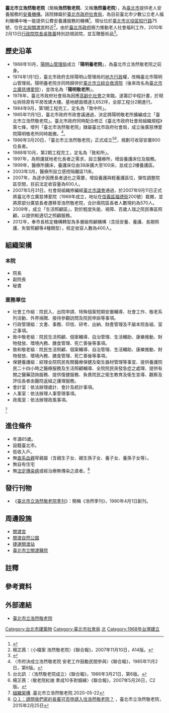 {{中華民國政府部門基礎資訊
|部門名稱       = 臺北市立浩然敬老院
|外文名稱       = Taipei Municipal Haoran Senior Citizen Home
|外文語言       = 英語
|部門標誌       = Emblem of Taipei City.svg
|代表圖像       = 
|代表圖像名稱   =  
|首長職銜       = 院長
|首長姓名       = [[童富泉|童富泉]]
|副首長職銜     = 
|副首長姓名     = 
|副首長姓名二   = 
|副首長姓名三   = 
|副首長職銜二   = 
|副首長二姓名   = 
|副首長二姓名二 = 
|副首長二姓名三 = 
|秘書長職銜     = 
|秘書長姓名     = 
|秘書長姓名二   = 
|秘書長姓名三   = 
|副秘書長職銜   = 
|副秘書長姓名   = 
|副秘書長姓名二 = 
|副秘書長姓名三 = 
|任命者姓名     = 
|成立日期       = 1968年10月
|解散日期       = 
|所屬部門       = [[臺北市政府社會局|臺北市政府社會局]]
|組織編制       = 
|授權法源       = 
|員額任期       = 
|員額           = 140人
|年度預算額     = 
|地址           = 11260[[台北市|台北市]][[北投區|北投區]]知行路75號 
|電話           = +886 2 -2858-1081
|網站           = [https://www.haoran.gov.taipei www.haoran.gov.taipei]
|備註           = 
}}
'''臺北市立浩然敬老院'''（簡稱'''浩然敬老院'''、又稱'''浩然養老院'''）{{notetag|浩然養老院指非正式的俗稱，但仍有報紙採用此一稱呼，以《聯合報》、《聯合晚報》、《民生報》為例，歷來共有14篇報導使用。《中國時報》與《中時晚報》近16年來共有18篇。}}，為[[臺北市|臺北市]]提供老人安養服務的[[養老院|安養機構]]。該院隸屬於[[臺北市政府社會局|臺北市政府社會局]]，為目前臺北市少數公立老人福利機構中唯一能提供公費安養護服務的機構<ref name="蘇">{{cite web | language = zh-tw | publisher = 蘇貞昌台北未來辦公室 | title = 尊敬台北市老人的福利政策 | url = http://eball.tw/issue/policy/elders#--1 | author =  | date =  | accessdate = 2010-12-18 | archive-date = 2010-12-09 | archive-url = https://web.archive.org/web/20101209034946/http://eball.tw/issue/policy/elders#--1 | dead-url = no }}</ref>。現址位於[[臺北市|臺北市]][[北投區|北投區]][[知行路|知行路]]75號，位在[[北投關渡宮|北投關渡宮]]附近<ref>楊芷茜：〈小檔案 浩然敬老院〉《聯合報》，2007年11月10日，A14版。</ref>。由於[[臺北市政府|臺北市政府]]極力推動老人社會福利工作，2010年2月13日[[行政院院長|行政院院長]][[吳敦義|吳敦義]]特別訪視該院，並互贈藝術品<ref name="吳">{{cite web | language = zh-tw | publisher = 行政院新聞局全球資訊網 | title = 吳揆訪視台北市立浩然敬老院，並轉達馬總統關懷之意 | url = http://www.ey.gov.tw/ct.asp?xItem=66818&ctNode=1435&mp=1 | author =  | date = 2010-02-13 | accessdate = 2010-12-18 | archive-date = 2019-06-10 | archive-url = https://web.archive.org/web/20190610062358/http://www.ey.gov.tw/ct.asp?xItem=66818&ctNode=1435&mp=1 | dead-url = yes }}</ref>。

== 歷史沿革 ==
*1968年10月，[[陽明山管理局|陽明山管理局]]成立「'''陽明養老院'''」，為臺北市立浩然敬老院之前身。
*1974年1月1日，臺北市政府去除陽明山管理局的[[地方行政|地方行政]]權，改稱臺北市陽明山管理局。陽明養老院亦同時歸併於[[臺北市立綜合救濟院|臺北市立綜合救濟院]]（後來改名為[[臺北市立廣慈博愛院|臺北市立廣慈博愛院]]），並改名為「'''陽明敬老所'''」。
*1978年，臺北市政府社會局為因應[[高齡化社會|高齡化社會]]之來臨，遂籌訂中程計畫，於現址拆除原有平房改建大樓。基地總面積達3,652坪，全部工程分2期進行。
*1984年9月，第1期工程完工，定名為「致中所」。
*1985年11月1日，臺北市政府市政會議通過，決定將陽明敬老所擴編成立「臺北市立浩然敬老院」。臺北市政府同時配合修正《臺北市政府社會局組織規程》第七條，增列「臺北市浩然敬老院」隸屬臺北市政府社會局，成立後廣慈博愛院陽明敬老所同時裁撤。<ref>〈市府決成立浩然敬老院 安老工作鼓勵民間參與〉《聯合報》，1985年11月2日，第6版。</ref>。
*1986年3月20日{{notetag|臺北市立浩然敬老院官網記載於2月正式成立，由於《聯合報》另有提供詳細日期，雖然時間稍晚，但似乎較為可信。}}，「臺北市立浩然敬老院」正式成立<ref>台北訊 ：〈浩然敬老院成立〉《聯合報》，1986年3月21日，第6版。</ref><ref>楊芷茜：〈敬老院紅娘 牽成10多對姻緣〉《聯合報》，2007年5月26日，C2版。</ref>，規劃可收容安置800位長者。
*1988年10月，第2期工程完工，定名為「致和所」。
*1997年，為照護就地老化長者之需求，設立醫療所，增設養護床位及服務。
*1999年，醫療所擴床，養護床位由38床擴大至100床，並成立2樓養護區。
*2003年3月，醫療所設立感控隔離區11床。
*2007年，為逐步因應長者退化之需要，增設養護與輕養護區位，彈性調整院區空間，目前法定收容量為600人。
*2007年5月31日，社會局組織修編經[[臺北市議會|臺北市議會]]通過，於2007年9月11日正式將臺北市立廣慈博愛院（1969年成立，地址在[[信義區_(臺北市)|信義區]][[福德街|福德街]]200號）裁撤，並將原部分廣慈長者遷移至浩然敬老院，合計兩院區長者人數現約為570人{{notetag|[[臺北市立浩然敬老院#歷史沿革|歷史沿革]]主要資料取自[http://www.haoran.taipei.gov.tw/MP_107031.html 臺北市立浩然敬老院]官方網站<ref>臺北市立浩然敬老院發布，[http://www.haoran.taipei.gov.tw/ct.asp?xItem=13317&ctNode=3002&mp=107031 本院簡介]{{dead link|date=2018年4月 |bot=InternetArchiveBot |fix-attempted=yes }}，2009年1月28日發布，2010年9月1日更新。</ref>}}。
*2009年，成立「生活照顧區」，對於輕度失能、視障、百歲人瑞之院民專區照顧，以提供較適切之照顧服務。
*2012年，奉市長核定機構轉型為多層級照顧機構（含括安養、養護、長期照護、失智照顧等4種類型），核定收容人數為400人。

== 組織架構 ==
===本院===
*院長
*副院長
*秘書

===業務單位===
*社會工作組：院民入、出院申請、特殊個案短期安置輔導、社會工作、敬老系列活動、外界捐贈、接待參觀訪問及院民申訴等事項。 
*行政管理組：文書、事務、印信、研考、出納、財產管理及不屬本院各組、室之事項。 
*致中敬老組：院民生活照顧、個案輔導、自治管理、生活輔助、康樂推動、財物發放、環境內務、膳食管理、死亡善後等事項。 
*致和敬老組：院民生活照顧、個案輔導、自治管理、生活輔助、康樂推動、財物發放、環境內務、膳食管理、死亡善後等事項。 
*保健養護組：綜理全院院民有關醫療保健及衛生器材管理等事宜、提供養護院民二十四小時之醫療服務及生活照顧輔導、全院院民突發急症之處理、提供有關之醫藥諮詢服務、提供復健服務、負責院民之衛生教育及衛生宣導、觀察及評估長者由醫院返組之護理服務。 
*會計室：依法辦理歲計、會計及統計事項。 
*人事室：依法辦理人事管理事項。 
*政風室：依法辦理政風事項。 

<ref>[https://www.haoran.gov.taipei/cp.aspx?n=E902F250E169C8AB 組織架構] {{Wayback|url=https://www.haoran.gov.taipei/cp.aspx?n=E902F250E169C8AB |date=20180426041203 }}.臺北市立浩然敬老院.2020-05-22</ref>

== 進住條件 ==
*年滿65歲。
*設籍臺北市。
*低收入戶。
*無[[直系血親|直系血親]]卑親屬（含親生子女、親生孫子女、養子女、養孫子女等）。
*無自有住宅
*無[[法定傳染病|法定傳染病]]或經治療無傳染之虞者。<ref>[http://www.haoran.gov.taipei/ct.asp?xItem=1014690&ctNode=69240&mp=107031 Ｑ１：請問我們家的長輩可否申請入住浩然敬老院？] {{Wayback|url=http://www.haoran.gov.taipei/ct.asp?xItem=1014690&ctNode=69240&mp=107031 |date=20161203130750 }}，臺北市立浩然敬老院，2015年2月25日</ref>

== 發行刊物 ==
* 《[[臺北市立浩然敬老院季刊|臺北市立浩然敬老院季刊]]》：簡稱《浩然季刊》，1990年4月1日創刊。

== 周邊設施 ==
* [[關渡宮|關渡宮]]
* [[關渡自然公園|關渡自然公園]]
* [[捷運關渡站|捷運關渡站]]
* [[臺北市立關渡醫院|臺北市立關渡醫院]]

== 註釋 ==
<div class="references-small">
{{notefoot}}
</div>

== 參考資料 ==
{{reflist|2}}

== 外部連結 ==
* [http://www.haoran.gov.taipei 臺北市立浩然敬老院] {{Wayback|url=http://www.haoran.gov.taipei/ |date=20170117041246 }}

{{DEFAULTSORT:Haoran}}
[[Category:台北市建築物|Category:台北市建築物]]
[[Category:臺北市社會局|Category:臺北市社會局]]
[[Category:臺北市北投區的政府機關|北]]
[[Category:1968年台灣建立|Category:1968年台灣建立]]